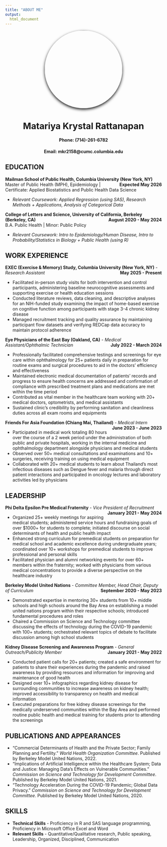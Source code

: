 ```yaml
---
title: "ABOUT ME"
output: 
  html_document
---
```


<div style="text-align:center;">
  <img src="images/matariya_headshot.jpg" width="250" style="border-radius:50%; box-shadow:0px 4px 10px;">
</div>

<center>

# Matariya Krystal Rattanapan 
#### Phone: (714)-261-6782
#### Email: mkr2158@cumc.columbia.edu

</center>


## EDUCATION
**Mailman School of Public Health, Columbia University (New York, NY)** <span style="float:right;">**Expected May 2026**</span>     
Master of Public Health (MPH), Epidemiology | Certificate: Applied Biostatistics and Public Health Data Science

- *Relevant Coursework: Applied Regression (using SAS), Research Methods + Applications, Analysis of Categorical Data*

**College of Letters and Science, University of California, Berkeley (Berkeley, CA)**<span style="float:right;">**August 2020 - May 2024**</span>   
B.A. Public Health | Minor: Public Policy

- *Relevant Coursework: Intro to Epidemiology/Human Disease,  Intro to Probability/Statistics in Biology + Public Health (using R)*  
  
## WORK EXPERIENCE

**EXEC (Exercise & Memory) Study, Columbia University (New York, NY)** - *Research Assistant* <span style="float:right;">**May 2025 - Present**</span>          

- Facilitated in-person study visits for both intervention and control participants, administering baseline neurocognitive assessments and supporting exercise or health education sessions 
- Conducted literature reviews, data cleaning, and descriptive analyses for an NIH-funded study examining the impact of home-based exercise on cognitive function among participants with stage 3-4 chronic kidney disease
- Managed recruitment tracking and quality assurance by maintaining participant flow datasets and verifying REDCap data accuracy to maintain protocol adherence 


**Eye Physicians of the East Bay (Oakland, CA)** - *Medical Assistant/Ophthalmic Technician* <span style="float:right;">**July 2022 - March 2024**</span>      

- Professionally facilitated comprehensive testings and screenings for eye care within ophthalmology for 25+ patients daily in preparation for routine exams and surgical procedures to aid in the doctors’ efficiency and effectiveness
- Maintained electronic medical documentation of patients’ records and progress to ensure health concerns are addressed and confirmation of compliance with prescribed treatment plans and medications are met within the time period
- Contributed as vital member in the healthcare team working with 20+ medical doctors, optometrists, and medical assistants
- Sustained clinic’s credibility by performing sanitation and cleanliness duties across all exam rooms and equipments

**Friends For Asia Foundation (Chiang Mai, Thailand)** - *Medical Intern* <span style="float:right;">**June 2023 - June 2023**</span>                 

- Participated in medical work totaling 80 hours over the course of a 2 week period under the administration of both public and private hospitals, working in the internal medicine and ophthalmology department alongside physicians and medical students
- Observed over 50+ medical consultations and examinations and 10+ surgeries, receiving training on using medical equipment  
- Collaborated with 20+ medical students to learn about Thailand’s most infectious diseases such as Dengue fever and malaria through direct patient interactions and participated in oncology lectures and laboratory activities led by physicians

## LEADERSHIP
**Phi Delta Epsilon Pre Medical Fraternity** - *Vice President of Recruitment* <span style="float:right;">**January 2021 - May 2024**</span>  

- Organized 25+ weekly meetings for aspiring medical students; administered service hours and fundraising goals of over $1000+ for students to complete; initiated discourse on social determinants of health and public health impact
- Enhanced strong curriculum for premedical students on preparation for medical school and academic excellence during undergraduate years; coordinated over 10+ workshops for premedical students to improve professional and personal  skills
- Facilitated physician and alumni networking events for over 60+ members within the fraternity; worked with physicians from various medical concentrations to provide a diverse perspective on the healthcare industry

**Berkeley Model United Nations** - *Committee Member, Head Chair, Deputy of Curriculum* <span style="float:right;">**September 2020 - May 2023**</span>  

- Demonstrated expertise in mentoring 30+ students from 10+  middle schools and high schools around the Bay Area on establishing a model united nations program within their respective schools; introduced fundamental procedures and roles
- Chaired a Commission on Science and Technology committee discussing the effects of technology during the COVID-19 pandemic with 100+ students; orchestrated relevant topics of debate to facilitate discussion among high school students

**Kidney Disease Screening and Awareness Program** - *General Outreach/Publicity Member* <span style="float:right;">**January 2021 - May 2022**</span>                

- Conducted patient calls for 20+ patients; created a safe environment for patients to share their experiences during the pandemic and raised awareness by providing resources and information for improving and maintenance of good health
- Designed over 10+ infographics regarding kidney disease for surrounding communities to increase awareness on kidney health; improved accessibility to transparency on health and medical information
- Executed preparations for free kidney disease screenings for the medically underserved communities within the Bay Area and performed routine public health and medical training for students prior to attending the screenings

## PUBLICATIONS AND APPEARANCES
- “Commercial Determinants of Health and the Private Sector; Family Planning and Fertility.” *World Health Organization Committee*. Published by Berkeley Model United Nations, 2022. 
- “Implications of Artificial Intelligence within the Healthcare System; Data and Justice: Managing Data’s Effects on Vulnerable Communities.” *Commission on Science and Technology for Development Committee*. Published by Berkeley Model United Nations, 2021. 
- “Technology Acceleration During the COVID-19 Pandemic; Global Data Privacy.” *Commission on Science and Technology for Development Committee*. Published by Berkeley Model United Nations, 2020. 

## SKILLS
- **Technical Skills** - Proficiency in R and SAS language programming, Proficiency in Microsoft Office Excel and Word
- **Relevant Skills** - Quantitative/Qualitative research, Public speaking, Leadership, Organized, Disciplined, Communication

